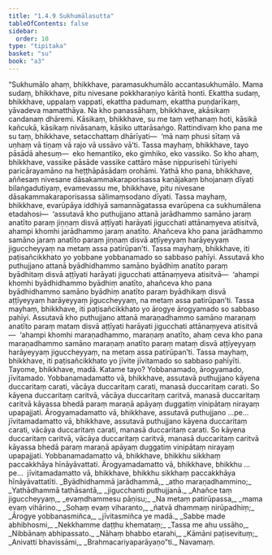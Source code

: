 ```yaml
---
title: "1.4.9 Sukhumālasutta"
tableOfContents: false
sidebar:
  order: 10
type: "tipitaka"
basket: "su"
book: "a3"
---
```



<DynamicBreadcrumb />

<Division number="39" book="a3" bookNo="15" page="143">

<Paragraph number="249" book="a3">
“Sukhumālo ahaṃ, bhikkhave, paramasukhumālo accantasukhumālo. Mama sudaṃ, bhikkhave, pitu nivesane pokkharaṇiyo kāritā honti. Ekattha sudaṃ, bhikkhave, uppalaṃ vappati, ekattha padumaṃ, ekattha puṇḍarīkaṃ, yāvadeva mamatthāya. Na kho panassāhaṃ, bhikkhave, akāsikaṃ candanaṃ dhāremi. Kāsikaṃ, bhikkhave, su me taṃ veṭhanaṃ hoti, kāsikā kañcukā, kāsikaṃ nivāsanaṃ, kāsiko uttarāsaṅgo. Rattindivaṃ kho pana me su taṃ, bhikkhave, setacchattaṃ dhārīyati—  ‘mā naṃ phusi sītaṃ vā uṇhaṃ vā tiṇaṃ vā rajo vā ussāvo vā’ti.
</Paragraph>

<Paragraph number="250" book="a3">
Tassa mayhaṃ, bhikkhave, tayo pāsādā ahesuṃ—  eko hemantiko, eko gimhiko, eko vassiko. So kho ahaṃ, bhikkhave, vassike pāsāde vassike cattāro māse nippurisehi tūriyehi paricārayamāno na heṭṭhāpāsādaṃ orohāmi. Yathā kho pana, bhikkhave, aññesaṃ nivesane dāsakammakaraporisassa kaṇājakaṃ bhojanaṃ dīyati bilaṅgadutiyaṃ, evamevassu me, bhikkhave, pitu nivesane dāsakammakaraporisassa sālimaṃsodano dīyati.
</Paragraph>

<Paragraph number="251" book="a3">
Tassa mayhaṃ, bhikkhave, evarūpāya iddhiyā samannāgatassa evarūpena ca sukhumālena etadahosi—  ‘assutavā kho puthujjano attanā jarādhammo samāno jaraṃ anatīto paraṃ jiṇṇaṃ disvā aṭṭīyati harāyati jigucchati attānaṃyeva atisitvā, ahampi khomhi jarādhammo jaraṃ anatīto. Ahañceva kho pana jarādhammo samāno jaraṃ anatīto paraṃ jiṇṇaṃ disvā aṭṭīyeyyaṃ harāyeyyaṃ jiguccheyyaṃ na metaṃ assa patirūpan’ti. Tassa mayhaṃ, bhikkhave, iti paṭisañcikkhato yo yobbane yobbanamado so sabbaso pahīyi.
</Paragraph>

<Paragraph number="252" book="a3">
Assutavā kho puthujjano attanā byādhidhammo samāno byādhiṃ anatīto paraṃ byādhitaṃ disvā aṭṭīyati harāyati jigucchati attānaṃyeva atisitvā—  ‘ahampi khomhi byādhidhammo byādhiṃ anatīto, ahañceva kho pana byādhidhammo samāno byādhiṃ anatīto paraṃ byādhikaṃ disvā aṭṭīyeyyaṃ harāyeyyaṃ jiguccheyyaṃ, na metaṃ assa patirūpan’ti. Tassa mayhaṃ, bhikkhave, iti paṭisañcikkhato yo ārogye ārogyamado so sabbaso pahīyi.
</Paragraph>

<Paragraph number="253" book="a3">
Assutavā kho puthujjano attanā maraṇadhammo samāno maraṇaṃ anatīto paraṃ mataṃ disvā aṭṭīyati harāyati jigucchati attānaṃyeva atisitvā—  ‘ahampi khomhi maraṇadhammo, maraṇaṃ anatīto, ahaṃ ceva kho pana maraṇadhammo samāno maraṇaṃ anatīto paraṃ mataṃ disvā aṭṭīyeyyaṃ harāyeyyaṃ jiguccheyyaṃ, na metaṃ assa patirūpan’ti. Tassa mayhaṃ, bhikkhave, iti paṭisañcikkhato yo jīvite jīvitamado so sabbaso pahīyīti.
</Paragraph>

<Paragraph number="254" book="a3">
Tayome, bhikkhave, madā. Katame tayo? Yobbanamado, ārogyamado, jīvitamado. Yobbanamadamatto vā, bhikkhave, assutavā puthujjano kāyena duccaritaṃ carati, vācāya duccaritaṃ carati, manasā duccaritaṃ carati. So kāyena duccaritaṃ caritvā, vācāya duccaritaṃ caritvā, manasā duccaritaṃ caritvā kāyassa bhedā paraṃ maraṇā apāyaṃ duggatiṃ vinipātaṃ nirayaṃ upapajjati. Ārogyamadamatto vā, bhikkhave, assutavā puthujjano …pe…  jīvitamadamatto vā, bhikkhave, assutavā puthujjano kāyena duccaritaṃ carati, vācāya duccaritaṃ carati, manasā duccaritaṃ carati. So kāyena duccaritaṃ caritvā, vācāya duccaritaṃ caritvā, manasā duccaritaṃ caritvā kāyassa bhedā paraṃ maraṇā apāyaṃ duggatiṃ vinipātaṃ nirayaṃ upapajjati.
</Paragraph>

<Paragraph number="255" book="a3">
Yobbanamadamatto vā, bhikkhave, bhikkhu sikkhaṃ paccakkhāya hīnāyāvattati. Ārogyamadamatto vā, bhikkhave, bhikkhu …pe…  jīvitamadamatto vā, bhikkhave, bhikkhu sikkhaṃ paccakkhāya hīnāyāvattatīti.
</Paragraph>

<Paragraph number="256" type="verses" book="a3">
_Byādhidhammā jarādhammā,_  
_atho maraṇadhammino;_  
_Yathādhammā tathāsantā,_  
_jigucchanti puthujjanā._  

</Paragraph>

<Paragraph number="257" type="verses" book="a3">
_Ahañce taṃ jiguccheyyaṃ,_  
_evaṃdhammesu pāṇisu;_  
_Na metaṃ patirūpassa,_  
_mama evaṃ vihārino._  

</Paragraph>

<Paragraph number="258" type="verses" book="a3">
_Sohaṃ evaṃ viharanto,_  
_ñatvā dhammaṃ nirūpadhiṃ;_  
_Ārogye yobbanasmiñca,_  
_jīvitasmiñca ye madā._  

</Paragraph>

<Paragraph number="259" type="verses" book="a3">
_Sabbe made abhibhosmi,_  
_Nekkhamme daṭṭhu khemataṃ;_  
_Tassa me ahu ussāho,_  
_Nibbānaṃ abhipassato._  

</Paragraph>

<Paragraph number="260" type="verses" book="a3">
_Nāhaṃ bhabbo etarahi,_  
_Kāmāni paṭisevituṃ;_  
_Anivatti bhavissāmi,_  
_Brahmacariyaparāyaṇo”ti._  


</Paragraph>
</Division>

<Paragraph number="261" type="center" book="a3">
Navamaṃ.
</Paragraph>